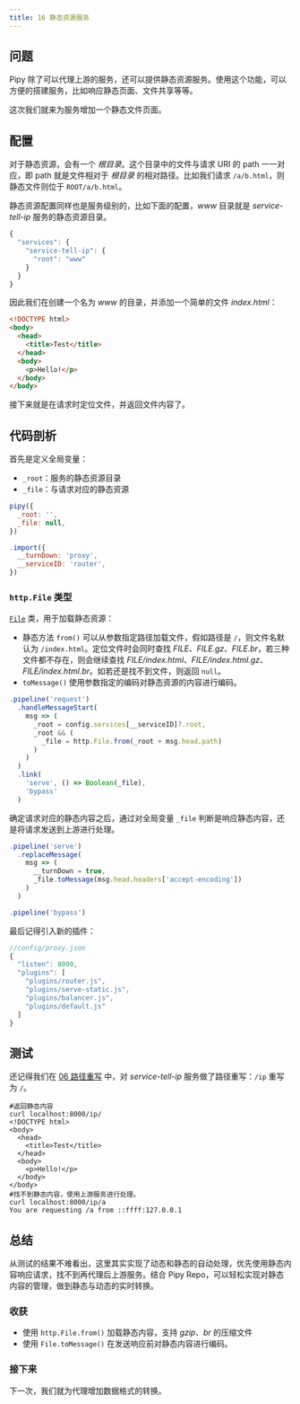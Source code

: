 ```yaml
---
title: 16 静态资源服务
---
```


## 问题

Pipy 除了可以代理上游的服务，还可以提供静态资源服务。使用这个功能，可以方便的搭建服务，比如响应静态页面、文件共享等等。

这次我们就来为服务增加一个静态文件页面。

## 配置

对于静态资源，会有一个 *根目录*。这个目录中的文件与请求 URI 的 path 一一对应，即 path 就是文件相对于 *根目录* 的相对路径。比如我们请求 `/a/b.html`，则静态文件则位于 `ROOT/a/b.html`。

静态资源配置同样也是服务级别的，比如下面的配置，*www* 目录就是 *service-tell-ip* 服务的静态资源目录。

```js
{
  "services": {
    "service-tell-ip": {
      "root": "www"
    }
  }
}
```

因此我们在创建一个名为 *www* 的目录，并添加一个简单的文件 *index.html*：

```html
<!DOCTYPE html>
<body>
  <head>
    <title>Test</title>
  </head>
  <body>
    <p>Hello!</p>
  </body>
</body>
```

接下来就是在请求时定位文件，并返回文件内容了。

## 代码剖析

首先是定义全局变量：

* `_root`：服务的静态资源目录
* `_file`：与请求对应的静态资源

```js
pipy({
  _root: '',
  _file: null,
})

.import({
  __turnDown: 'proxy',
  __serviceID: 'router',
})
```

### `http.File` 类型

[`File`](/reference/http/File) 类，用于加载静态资源：

* 静态方法 `from()` 可以从参数指定路径加载文件，假如路径是 `/`，则文件名默认为 `/index.html`。定位文件时会同时查找 *FILE*、*FILE.gz*、*FILE.br*，若三种文件都不存在，则会继续查找 *FILE/index.html*、*FILE/index.html.gz*、*FILE/index.html.br*。如若还是找不到文件，则返回 `null`。
* `toMessage()` 使用参数指定的编码对静态资源的内容进行编码。

```js
.pipeline('request')
  .handleMessageStart(
    msg => (
      _root = config.services[__serviceID]?.root,
      _root && (
        _file = http.File.from(_root + msg.head.path)
      )
    )
  )
  .link(
    'serve', () => Boolean(_file),
    'bypass'
  )
```

确定请求对应的静态内容之后，通过对全局变量 `_file` 判断是响应静态内容，还是将请求发送到上游进行处理。

```js
.pipeline('serve')
  .replaceMessage(
    msg => (
      __turnDown = true,
      _file.toMessage(msg.head.headers['accept-encoding'])
    )
  )

.pipeline('bypass')
```

最后记得引入新的插件：

```js
//config/proxy.json
{
  "listen": 8000,
  "plugins": [
    "plugins/router.js",
    "plugins/serve-static.js",
    "plugins/balancer.js",
    "plugins/default.js"
  ]
}
```

## 测试

还记得我们在 [06 路径重写](/tutorial/10-path-rewriting) 中，对 *service-tell-ip* 服务做了路径重写：`/ip` 重写为 `/`。

```shell
#返回静态内容
curl localhost:8000/ip/
<!DOCTYPE html>
<body>
  <head>
    <title>Test</title>
  </head>
  <body>
    <p>Hello!</p>
  </body>
</body>
#找不到静态内容，使用上游服务进行处理。
curl localhost:8000/ip/a
You are requesting /a from ::ffff:127.0.0.1
```

## 总结

从测试的结果不难看出，这里其实实现了动态和静态的自动处理，优先使用静态内容响应请求，找不到再代理后上游服务。结合 Pipy Repo，可以轻松实现对静态内容的管理，做到静态与动态的实时转换。

### 收获

* 使用 `http.File.from()` 加载静态内容，支持 *gzip*、*br* 的压缩文件
* 使用 `File.toMessage()` 在发送响应前对静态内容进行编码。

### 接下来

下一次，我们就为代理增加数据格式的转换。